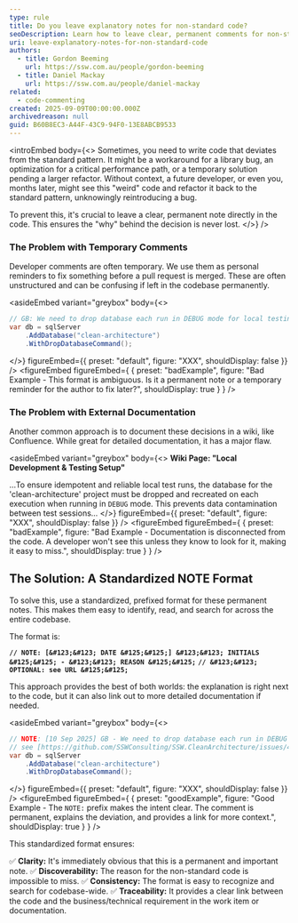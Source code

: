```yaml
---
type: rule
title: Do you leave explanatory notes for non-standard code?
seoDescription: Learn how to leave clear, permanent comments for non-standard code. This standard ensures future developers understand the reasoning behind specific implementations, preventing accidental bugs.
uri: leave-explanatory-notes-for-non-standard-code
authors:
  - title: Gordon Beeming
    url: https://ssw.com.au/people/gordon-beeming
  - title: Daniel Mackay
    url: https://ssw.com.au/people/daniel-mackay
related:
  - code-commenting
created: 2025-09-09T00:00:00.000Z
archivedreason: null
guid: B60B8EC3-A44F-43C9-94F0-13E8ABCB9533
---
```


<introEmbed
  body={<>
Sometimes, you need to write code that deviates from the standard pattern. It might be a workaround for a library bug, an optimization for a critical performance path, or a temporary solution pending a larger refactor. Without context, a future developer, or even you, months later, might see this "weird" code and refactor it back to the standard pattern, unknowingly reintroducing a bug.

To prevent this, it's crucial to leave a clear, permanent note directly in the code. This ensures the "why" behind the decision is never lost.
  </>}
/>
### The Problem with Temporary Comments

Developer comments are often temporary. We use them as personal reminders to fix something before a pull request is merged. These are often unstructured and can be confusing if left in the codebase permanently.

<asideEmbed
  variant="greybox"
  body={<>
    
```csharp
// GB: We need to drop database each run in DEBUG mode for local testing
var db = sqlServer
    .AddDatabase("clean-architecture")
    .WithDropDatabaseCommand();
```

  </>}
  figureEmbed={{
    preset: "default",
    figure: "XXX",
    shouldDisplay: false
  }}
/>
<figureEmbed figureEmbed={ {
  preset: "badExample",
  figure: "Bad Example - This format is ambiguous. Is it a permanent note or a temporary reminder for the author to fix later?",
  shouldDisplay: true
} } />


### The Problem with External Documentation

Another common approach is to document these decisions in a wiki, like Confluence. While great for detailed documentation, it has a major flaw.

<asideEmbed
  variant="greybox"
  body={<>
    **Wiki Page: "Local Development & Testing Setup"**

...To ensure idempotent and reliable local test runs, the database for the 'clean-architecture' project must be dropped and recreated on each execution when running in `DEBUG` mode. This prevents data contamination between test sessions...
  </>}
  figureEmbed={{
    preset: "default",
    figure: "XXX",
    shouldDisplay: false
  }}
/>
<figureEmbed figureEmbed={ {
  preset: "badExample",
  figure: "Bad Example - Documentation is disconnected from the code. A developer won't see this unless they know to look for it, making it easy to miss.",
  shouldDisplay: true
} } />


## The Solution: A Standardized NOTE Format

To solve this, use a standardized, prefixed format for these permanent notes. This makes them easy to identify, read, and search for across the entire codebase.

The format is:

**`// NOTE: [&#123;&#123; DATE &#125;&#125;] &#123;&#123; INITIALS &#125;&#125; - &#123;&#123; REASON &#125;&#125;`**
**`// &#123;&#123; OPTIONAL: see URL &#125;&#125;`**

This approach provides the best of both worlds: the explanation is right next to the code, but it can also link out to more detailed documentation if needed.

<asideEmbed
  variant="greybox"
  body={<>
    
```csharp
// NOTE: [10 Sep 2025] GB - We need to drop database each run in DEBUG mode for local testing
// see [https://github.com/SSWConsulting/SSW.CleanArchitecture/issues/421](https://github.com/SSWConsulting/SSW.CleanArchitecture/issues/421)
var db = sqlServer
    .AddDatabase("clean-architecture")
    .WithDropDatabaseCommand();
```

  </>}
  figureEmbed={{
    preset: "default",
    figure: "XXX",
    shouldDisplay: false
  }}
/>
<figureEmbed figureEmbed={ {
  preset: "goodExample",
  figure: "Good Example - The `NOTE:` prefix makes the intent clear. The comment is permanent, explains the deviation, and provides a link for more context.",
  shouldDisplay: true
} } />


This standardized format ensures:

✅ **Clarity:** It's immediately obvious that this is a permanent and important note.
✅ **Discoverability:** The reason for the non-standard code is impossible to miss.
✅ **Consistency:** The format is easy to recognize and search for codebase-wide.
✅ **Traceability:** It provides a clear link between the code and the business/technical requirement in the work item or documentation.